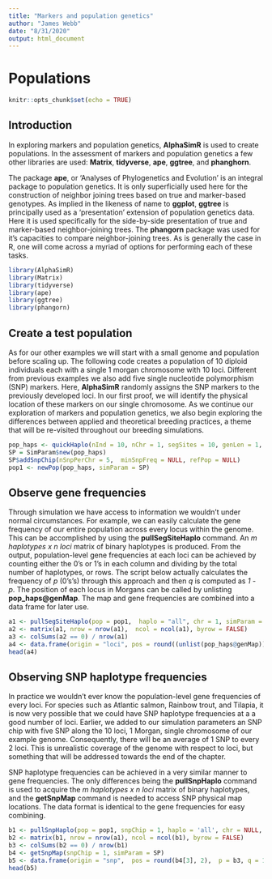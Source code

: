 ```yaml
---
title: "Markers and population genetics"
author: "James Webb"
date: "8/31/2020"
output: html_document
---
```


# Populations

```r
knitr::opts_chunk$set(echo = TRUE)
```

## Introduction
In exploring markers and population genetics, **AlphaSimR** is used to create populations. In the assessment of markers and population genetics a few other libraries are used: **Matrix**, **tidyverse**, **ape**, **ggtree**, and **phanghorn**.

The package **ape**, or 'Analyses of Phylogenetics and Evolution' is an integral package to population genetics. It is only superficially used here for the construction of neighbor joining trees based on true and marker-based genotypes. As implied in the likeness of name to **ggplot**, **ggtree** is principally used as a 'presentation' extension of population genetics data. Here it is used specifically for the side-by-side presentation of true and marker-based neighbor-joining trees. The **phangorn** package was used for it's capacities to compare neighbor-joining trees. As is generally the case in R, one will come across a myriad of options for performing each of these tasks.

```r
library(AlphaSimR)
library(Matrix)
library(tidyverse)
library(ape)
library(ggtree)
library(phangorn)
```

## Create a test population
As for our other examples we will start with a small genome and population before scaling up. The following code creates a population of 10 diploid individuals each with a single 1 morgan chromosome with 10 loci. Different from previous examples we also add five single nucleotide polymorphism (SNP) markers. Here, **AlphaSimR** randomly assigns the SNP markers to the previously developed loci. In our first proof, we will identify the physical location of these markers on our single chromosome. As we continue our exploration of markers and population genetics, we also begin exploring the differences between applied and theoretical breeding practices, a theme that will be re-visited throughout our breeding simulations.

```r
pop_haps <- quickHaplo(nInd = 10, nChr = 1, segSites = 10, genLen = 1, ploidy = 2L, inbred = FALSE)
SP = SimParam$new(pop_haps)
SP$addSnpChip(nSnpPerChr = 5,  minSnpFreq = NULL, refPop = NULL)
pop1 <- newPop(pop_haps, simParam = SP)
```

## Observe gene frequencies
Through simulation we have access to information we wouldn't under normal circumstances. For example, we can easily calculate the gene frequency of our entire population across every locus within the genome. This can be accomplished by using the **pullSegSiteHaplo** command. An *m haplotypes x n loci* matrix of binary haplotypes is produced. From the output, population-level gene frequencies at each loci can be achieved by counting either the 0's or 1's in each column and dividing by the total number of haplotypes, or rows. The script below actually calculates the frequency of *p* (0's's) through this approach and then *q* is computed as *1 - p*. The position of each locus in Morgans can be called by unlisting **pop_haps@genMap**. The map and gene frequencies are combined into a data frame for later use.

```r
a1 <- pullSegSiteHaplo(pop = pop1,  haplo = "all", chr = 1, simParam = SP)
a2 <- matrix(a1, nrow = nrow(a1),  ncol = ncol(a1), byrow = FALSE)
a3 <- colSums(a2 == 0) / nrow(a1)
a4 <- data.frame(origin = "loci", pos = round((unlist(pop_haps@genMap)), 2), p = a3, q = 1 - a3)
head(a4)
```

## Observing SNP haplotype frequencies
In practice we wouldn't ever know the population-level gene frequencies of every loci. For species such as Atlantic salmon, Rainbow trout, and Tilapia, it is now very possible that we could have SNP haplotype frequencies at a a good number of loci. Earlier, we added to our simulation parameters an SNP chip with five SNP along the 10 loci, 1 Morgan, single chromosome of our example genome. Consequently, there will be an average of 1 SNP to every 2 loci. This is unrealistic coverage of the genome with respect to loci, but something that will be addressed towards the end of the chapter.

SNP haplotype frequencies can be achieved in a very similar manner to gene frequencies. The only differences being the **pullSnpHaplo** command is used to acquire the *m haplotypes x n loci* matrix of binary haplotypes, and the **getSnpMap** command is needed to access SNP physical map locations. The data format is identical to the gene frequencies for easy combining.

```r
b1 <- pullSnpHaplo(pop = pop1, snpChip = 1, haplo = 'all', chr = NULL, simParam = SP)
b2 <- matrix(b1, nrow = nrow(a1), ncol = ncol(b1), byrow = FALSE)
b3 <- colSums(b2 == 0) / nrow(b1)
b4 <- getSnpMap(snpChip = 1, simParam = SP)
b5 <- data.frame(origin = "snp",  pos = round(b4[3], 2),  p = b3, q = 1 - b3)
head(b5)
```




